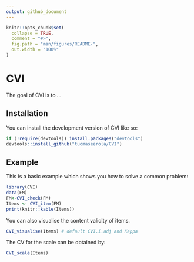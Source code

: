 ```yaml
---
output: github_document
---
```


<!-- README.md is generated from README.Rmd. Please edit that file -->

```r
knitr::opts_chunk$set(
  collapse = TRUE,
  comment = "#>",
  fig.path = "man/figures/README-",
  out.width = "100%"
)
```

# CVI

<!-- badges: start -->
<!-- badges: end -->

The goal of CVI is to ...

## Installation

You can install the development version of CVI like so:

```r
if (!require(devtools)) install.packages("devtools")
devtools::install_github("tuomaseerola/CVI")
```

## Example

This is a basic example which shows you how to solve a common problem:

```r
library(CVI)
data(FM)
FM<-CVI_check(FM)
Items <- CVI_item(FM)
print(knitr::kable(Items))
```
You can also visualise the content validity of items.

```r
CVI_visualise(Items) # default CVI.I.adj and Kappa
```

The CV for the scale can be obtained by:
```r
CVI_scale(Items)
```

